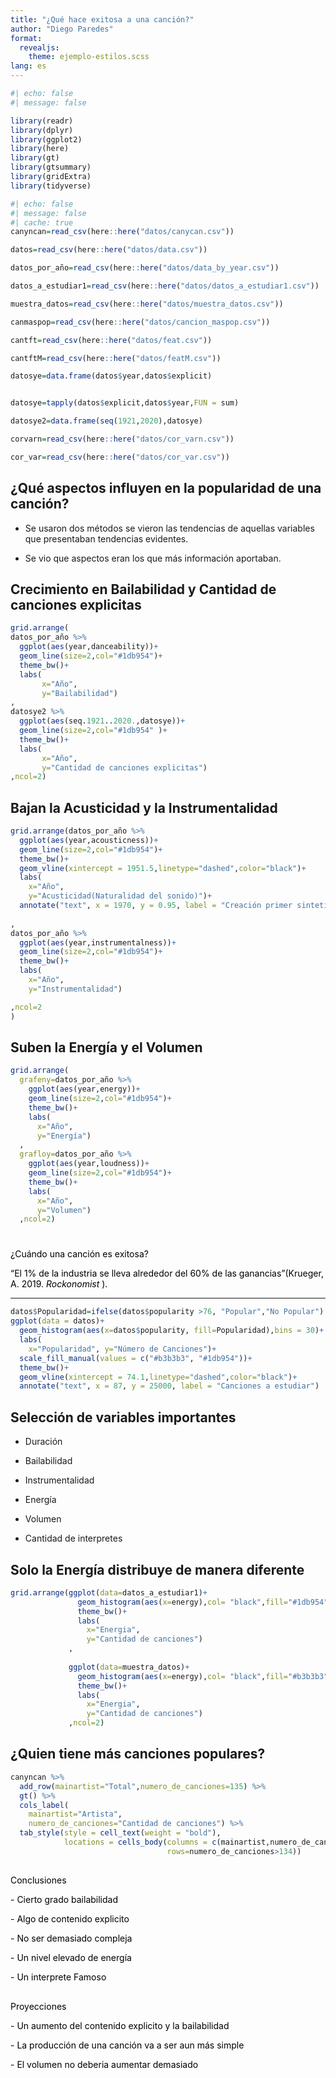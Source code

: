 ---
title: "¿Qué hace exitosa a una canción?"
author: "Diego Paredes"
format: 
  revealjs:
    theme: ejemplo-estilos.scss
lang: es
---

```{r include=FALSE}
#| echo: false
#| message: false

library(readr)
library(dplyr)
library(ggplot2)
library(here)
library(gt)
library(gtsummary)
library(gridExtra)
library(tidyverse)
```


```{r include=FALSE}
#| echo: false
#| message: false
#| cache: true
canyncan=read_csv(here::here("datos/canycan.csv"))

datos=read_csv(here::here("datos/data.csv"))

datos_por_año=read_csv(here::here("datos/data_by_year.csv"))

datos_a_estudiar1=read_csv(here::here("datos/datos_a_estudiar1.csv"))

muestra_datos=read_csv(here::here("datos/muestra_datos.csv"))

canmaspop=read_csv(here::here("datos/cancion_maspop.csv"))

cantft=read_csv(here::here("datos/feat.csv"))

cantftM=read_csv(here::here("datos/featM.csv"))

datosye=data.frame(datos$year,datos$explicit)


datosye=tapply(datos$explicit,datos$year,FUN = sum)

datosye2=data.frame(seq(1921,2020),datosye)

corvarn=read_csv(here::here("datos/cor_varn.csv"))

cor_var=read_csv(here::here("datos/cor_var.csv"))

```

## ¿Qué aspectos influyen en la popularidad de una canción? 

-   Se usaron dos métodos se vieron las tendencias de aquellas variables que presentaban tendencias evidentes.

-   Se vio que aspectos eran los que más información aportaban.

## Crecimiento en Bailabilidad y Cantidad de canciones explicitas

```{r}
grid.arrange(
datos_por_año %>% 
  ggplot(aes(year,danceability))+
  geom_line(size=2,col="#1db954")+
  theme_bw()+
  labs(
       x="Año",
       y="Bailabilidad")
,
datosye2 %>% 
  ggplot(aes(seq.1921..2020.,datosye))+
  geom_line(size=2,col="#1db954" )+
  theme_bw()+
  labs(
       x="Año",
       y="Cantidad de canciones explicitas")
,ncol=2)
```

## Bajan la Acusticidad y la Instrumentalidad
```{r}
grid.arrange(datos_por_año %>% 
  ggplot(aes(year,acousticness))+
  geom_line(size=2,col="#1db954")+
  theme_bw()+
  geom_vline(xintercept = 1951.5,linetype="dashed",color="black")+
  labs(
    x="Año",
    y="Acusticidad(Naturalidad del sonido)")+
  annotate("text", x = 1970, y = 0.95, label = "Creación primer sintetizador de música")
  
,
datos_por_año %>% 
  ggplot(aes(year,instrumentalness))+
  geom_line(size=2,col="#1db954")+
  theme_bw()+
  labs(
    x="Año",
    y="Instrumentalidad")

,ncol=2
)
```

## Suben la Energía y el Volumen

```{r}
grid.arrange(
  grafeny=datos_por_año %>% 
    ggplot(aes(year,energy))+
    geom_line(size=2,col="#1db954")+
    theme_bw()+
    labs(
      x="Año",
      y="Energía")
  ,
  grafloy=datos_por_año %>% 
    ggplot(aes(year,loudness))+
    geom_line(size=2,col="#1db954")+
    theme_bw()+
    labs(
      x="Año",
      y="Volumen")
  ,ncol=2)
```


# {background-color="#1db954"}

:::{.grande}
[¿Cuándo una canción es exitosa?]{style="color: black"}
:::


["El 1% de la industria se lleva alrededor del 60% de las ganancias”(Krueger, A. 2019. _Rockonomist_ ).]{style="color: black"}



---
```{r}
datos$Popularidad=ifelse(datos$popularity >76, "Popular","No Popular")
ggplot(data = datos)+
  geom_histogram(aes(x=datos$popularity, fill=Popularidad),bins = 30)+
  labs(
    x="Popularidad", y="Número de Canciones")+
  scale_fill_manual(values = c("#b3b3b3", "#1db954"))+
  theme_bw()+
  geom_vline(xintercept = 74.1,linetype="dashed",color="black")+
  annotate("text", x = 87, y = 25000, label = "Canciones a estudiar")

```


## Selección de variables importantes

-   Duración

-   Bailabilidad

-   Instrumentalidad

-   Energía

-   Volumen

-   Cantidad de interpretes

## Solo la Energía distribuye de manera diferente

```{r}
grid.arrange(ggplot(data=datos_a_estudiar1)+
               geom_histogram(aes(x=energy),col= "black",fill="#1db954")+
               theme_bw()+
               labs(
                 x="Energia",
                 y="Cantidad de canciones")
             ,
             
             ggplot(data=muestra_datos)+
               geom_histogram(aes(x=energy),col= "black",fill="#b3b3b3")+
               theme_bw()+  
               labs(
                 x="Energia",
                 y="Cantidad de canciones")
             ,ncol=2)
```


## ¿Quien tiene más canciones populares?

```{r}
canyncan %>% 
  add_row(mainartist="Total",numero_de_canciones=135) %>% 
  gt() %>%
  cols_label(
    mainartist="Artista",
    numero_de_canciones="Cantidad de canciones") %>% 
  tab_style(style = cell_text(weight = "bold"),
            locations = cells_body(columns = c(mainartist,numero_de_canciones),
                                   rows=numero_de_canciones>134)) 


```


## {background-color="#1db954"}

:::{.ultra-grande}
[Conclusiones]{style="color: black"}
:::

:::{.fragment}
[-   Cierto grado bailabilidad]{style="color: black"}
:::

:::{.fragment}
[-   Algo de contenido explicito]{style="color: black"}
:::

:::{.fragment}
[-   No ser demasiado compleja]{style="color: black"}
:::

:::{.fragment}
[-   Un nivel elevado de energía]{style="color: black"}
:::

:::{.fragment}
[-   Un interprete Famoso]{style="color: black"}
:::

## {background-color="#1db954"}

:::{.ultra-grande}
[Proyecciones]{style="color: black"}
:::

:::{.fragment}
[-   Un aumento del contenido explicito y la bailabilidad]{style="color: black"}
:::

:::{.fragment}
[-   La producción de una canción va a ser aun más simple]{style="color: black"}
:::

:::{.fragment}
[-   El volumen no deberia aumentar demasiado]{style="color: black"}
:::



